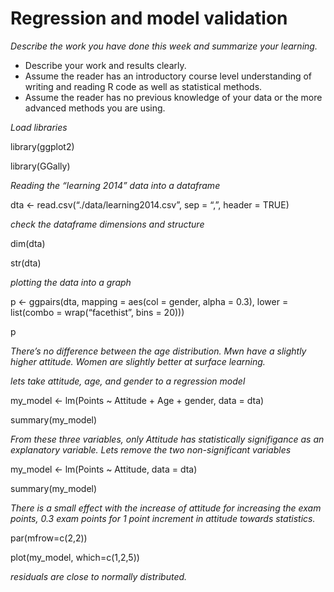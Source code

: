 # Regression and model validation

*Describe the work you have done this week and summarize your learning.*

- Describe your work and results clearly. 
- Assume the reader has an introductory course level understanding of writing and reading R code as well as statistical methods.
- Assume the reader has no previous knowledge of your data or the more advanced methods you are using.



*Load libraries*

library(ggplot2)

library(GGally)

*Reading the "learning 2014" data into a dataframe*

dta <- read.csv("./data/learning2014.csv", sep = ",", header = TRUE)

*check the dataframe dimensions and structure*

dim(dta)

str(dta)

*plotting the data into a graph*

p <- ggpairs(dta, mapping = aes(col = gender, alpha = 0.3), lower = list(combo = wrap("facethist", bins = 20)))

p

*There's no difference between the age distribution. Mwn have a slightly higher attitude. Women are slightly better at surface learning.*

*lets take attitude, age, and gender to a regression model*

my_model <- lm(Points ~ Attitude + Age + gender, data = dta)

summary(my_model)

*From these three variables, only Attitude has statistically signifigance as an explanatory variable. Lets remove the two non-significant variables*

my_model <- lm(Points ~ Attitude, data = dta)

summary(my_model)

*There is a small effect with the increase of attitude for increasing the exam points, 0.3 exam points for 1 point increment in attitude towards statistics.*

par(mfrow=c(2,2))

plot(my_model, which=c(1,2,5))

*residuals are close to normally distributed.*

